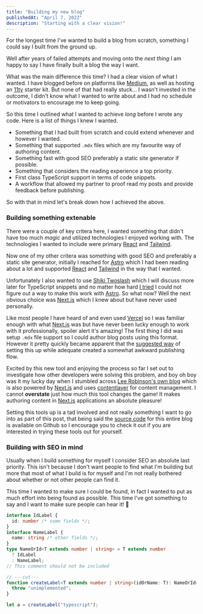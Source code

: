 ```yaml
---
title: "Building my new blog"
publishedAt: "April 7, 2022"
description: "Starting with a clear vision!"
---
```


For the longest time I've wanted to build a blog from scratch, something I could say I built from the ground up.

Well after years of failed attempts and moving onto the _next thing_ I am happy to say I have finally built a blog the way I want.

What was the main difference this time? I had a clear vision of what I wanted. I have blogged before on platforms like [Medium](https://medium.com/@crashybang/about), as well as hosting an [11ty](https://www.11ty.dev/) starter kit. But none of that had really stuck... I wasn't invested in the outcome, I didn't know what I wanted to write about and I had no schedule or motivators to encourage me to keep going.

So this time I outlined what I wanted to achieve _long_ before I wrote any code. Here is a list of things I knew I wanted.

- Something that I had built from scratch and could extend whenever and however I wanted.
- Something that supported `.mdx` files which are my favourite way of authoring content.
- Something fast with good SEO preferably a static site generator if possible.
- Something that considers the reading experience a top priority.
- First class TypeScript support in terms of code snippets.
- A workflow that allowed my partner to proof read my posts and provide feedback before publishing.

So with that in mind let's break down how I achieved the above.

### Building something extenable

There were a couple of key critera here, I wanted something that didn't have too much _magic_ and utilized technologies I enjoyed working with. The technologies I wanted to include were primary [React]() and [Tailwind]().

Now one of my other critera was something with good SEO and preferably a static site generator, initially I reached for [Astro]() which I had been reading about a lot and supported [React]() and [Tailwind]() in the way that I wanted.

Unfortunately I also wanted to use [Shiki Twoslash]() which I will discuss more later for TypeScript snippets and no matter how hard [I tried]() I could not figure out a way to make this work with [Astro](). So what now? Well the next obvious choice was [Next.js]() which I knew about but have never used personally.

Like most people I have heard of and even used [Vercel]() so I was familiar enough with what [Next.js]() was but have never been lucky enough to work with it professionally, spoiler alert it's amazing! The first thing I did was setup `.mdx` file support so I could author blog posts using this format. However it pretty quickly became apparent that the [suggested way](https://nextjs.org/docs/advanced-features/using-mdx) of setting this up while adequate created a somewhat awkward publishing flow.

Excited by this new tool and enjoying the process so far I set out to investigate how other developers were solving this problem, and boy oh boy was it my lucky day when I stumbled across [Lee Robinson's own blog](https://leerob.io/) which is also powered by [Next.js]() and uses [contentlayer](https://www.contentlayer.dev/) for content management. I cannot **overstate** just how much this tool changes the game! It makes authoring content in [Next.js]() applications an absolute pleasure!

Setting this tools up is a tad involved and not really something I want to go into as part of this post, that being said the [source code](https://github.com/chopfitzroy/me) for this entire blog is available on Github so I encourage you to check it out if you are interested in trying these tools out for yourself.

### Building with SEO in mind

Usually when I build something for myself I consider SEO an absolute last priority. This isn't because I don't want people to find what I'm building but more that most of what I build is for myself and I'm not really bothered about whether or not other people can find it.

This time I wanted to make sure I could be found, in fact I wanted to put as much effort into being found as possible. This time I've got something to say and I want to make sure people can hear it! 📣 

```ts twoslash
interface IdLabel {
  id: number /* some fields */;
}
interface NameLabel {
  name: string /* other fields */;
}
type NameOrId<T extends number | string> = T extends number
  ? IdLabel
  : NameLabel;
// This comment should not be included

// ---cut---
function createLabel<T extends number | string>(idOrName: T): NameOrId<T> {
  throw "unimplemented";
}

let a = createLabel("typescript");
```
